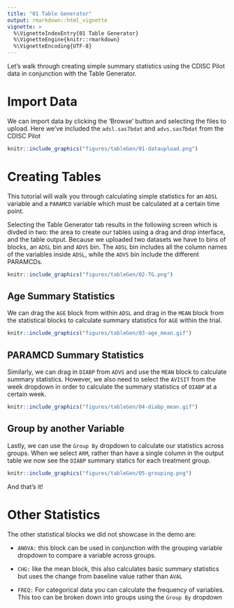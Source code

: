 ```yaml
---
title: "01 Table Generator"
output: rmarkdown::html_vignette
vignette: >
  %\VignetteIndexEntry{01 Table Generator}
  %\VignetteEngine{knitr::rmarkdown}
  %\VignetteEncoding{UTF-8}
---
```


Let's walk through creating simple summary statistics using the CDISC Pilot data in conjunction with the Table Generator.

# Import Data

We can import data by clicking the 'Browse' button and selecting the files to upload. Here we've included the `adsl.sas7bdat` and `advs.sas7bdat` from the CDISC Pilot


```r
knitr::include_graphics("figures/tableGen/01-dataupload.png")
```

# Creating Tables

This tutorial will walk you through calculating simple statistics for an `ADSL` variable and a `PARAMCD` variable which must be calculated at a certain time point. 

Selecting the Table Generator tab results in the following screen which is divded in two: the area to create our tables using a drag and drop interface, and the table output. Because we uploaded two datasets we have to bins of blocks, an `ADSL` bin and `ADVS` bin. The `ADSL` bin includes all the column names of the variables inside `ADSL`, while the `ADVS` bin include the different PARAMCDs.

```r
knitr::include_graphics("figures/tableGen/02-TG.png")
```

## Age Summary Statistics

We can drag the `AGE` block from within `ADSL` and drag in the `MEAN` block from the statistical blocks to calculate summary statistics for `AGE` within the trial.

```r
knitr::include_graphics("figures/tableGen/03-age_mean.gif")
```

## PARAMCD Summary Statistics

Similarly, we can drag in `DIABP` from `ADVS` and use the `MEAN` block to calculate summary statistics. However, we also need to select the `AVISIT` from the week dropdown in order to calculate the summary statistics of `DIABP` at a certain week.

```r
knitr::include_graphics("figures/tableGen/04-diabp_mean.gif")
```

## Group by another Variable

Lastly, we can use the `Group By` dropdown to calculate our statistics across groups. When we select `ARM`, rather than have a single column in the output table we now see the `DIABP` summary statics for each treatment group. 

```r
knitr::include_graphics("figures/tableGen/05-grouping.png")
```

And that's it! 

# Other Statistics

The other statistical blocks we did not showcase in the demo are:

- `ANOVA:` this block can be used in conjunction with the grouping variable dropdown to compare a variable across groups.

- `CHG:` like the mean block, this also calculates basic summary statistics but uses the change from baseline value rather than `AVAL`

- `FREQ:` For categorical data you can calculate the frequency of variables. This too can be broken down into groups using the `Group By` dropdown
